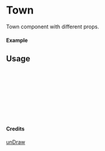
<Meta of={Town} title="unDraw/Town" />

# Town

Town component with different props.

#### Example

<Canvas of={Town.Primary} />

## Usage

```ts
import { Town } from "yadl-ui";

const Example = () => {
  return (
      <Town />
  );
};

export default Example;
```

#### Credits
[unDraw](https://undraw.co/illustrations)
